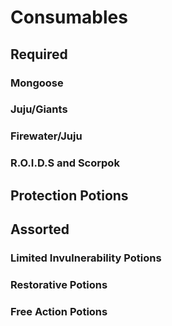 # Consumables{#consums}
## Required
### Mongoose
### Juju/Giants
### Firewater/Juju
### R.O.I.D.S and Scorpok
## Protection Potions
## Assorted
### Limited Invulnerability Potions
### Restorative Potions
### Free Action Potions
